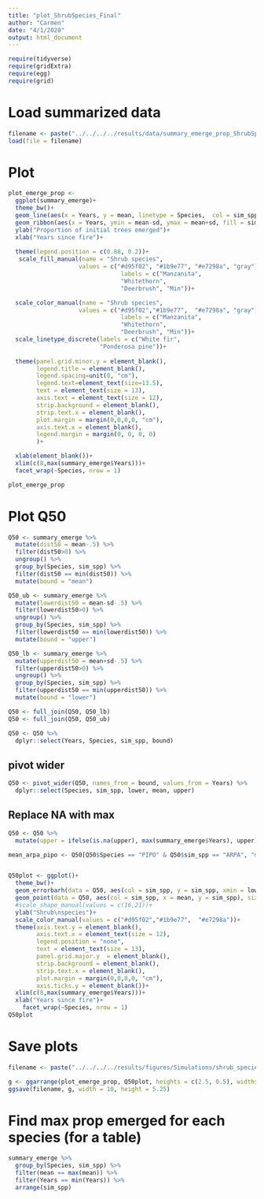 ```yaml
---
title: "plot_ShrubSpecies_Final"
author: "Carmen"
date: "4/1/2020"
output: html_document
---
```


```r
require(tidyverse)
require(gridExtra)
require(egg)
require(grid)
```

# Load summarized data
```r
filename <- paste("../../../../results/data/summary_emerge_prop_ShrubSpp_", data_date,"_", n_reps, ".Rdata", sep = "")
load(file = filename) 
```

# Plot
```r
plot_emerge_prop <- 
  ggplot(summary_emerge)+
  theme_bw()+
  geom_line(aes(x = Years, y = mean, linetype = Species,  col = sim_spp, group = interaction(Species, sim_spp)), size = 1.2)+
  geom_ribbon(aes(x = Years, ymin = mean-sd, ymax = mean+sd, fill = sim_spp, group = interaction(Species, sim_spp)), alpha = .2)+
  ylab("Proportion of initial trees emerged")+
  xlab("Years since fire")+
  
  theme(legend.position = c(0.88, 0.2))+
   scale_fill_manual(name = "Shrub species", 
                    values = c("#d95f02", "#1b9e77", "#e7298a", "gray"), 
                                labels = c("Manzanita", 
                                "Whitethorn", 
                                "Deerbrush", "Min"))+

  scale_color_manual(name = "Shrub species", 
                    values = c("#d95f02","#1b9e77",  "#e7298a", "gray"), 
                                labels = c("Manzanita", 
                                "Whitethorn", 
                                "Deerbrush", "Min"))+
  scale_linetype_discrete(labels = c("White fir",
                          "Ponderosa pine"))+
  
  theme(panel.grid.minor.y = element_blank(),
        legend.title = element_blank(),
        legend.spacing=unit(0, "cm"),
        legend.text=element_text(size=13.5),
        text = element_text(size = 13),
        axis.text = element_text(size = 12),
        strip.background = element_blank(),
        strip.text.x = element_blank(),
        plot.margin = margin(0,0,0,0, "cm"),
        axis.text.x = element_blank(),
        legend.margin = margin(0, 0, 0, 0)
        )+

  xlab(element_blank())+
  xlim(c(8,max(summary_emerge$Years)))+
  facet_wrap(~Species, nrow = 1)

plot_emerge_prop
```

# Plot Q50 
```r
Q50 <- summary_emerge %>% 
  mutate(dist50 = mean-.5) %>% 
  filter(dist50>0) %>%
  ungroup() %>% 
  group_by(Species, sim_spp) %>% 
  filter(dist50 == min(dist50)) %>% 
  mutate(bound = "mean")

Q50_ub <- summary_emerge %>% 
  mutate(lowerdist50 = mean-sd-.5) %>% 
  filter(lowerdist50>0) %>%
  ungroup() %>% 
  group_by(Species, sim_spp) %>% 
  filter(lowerdist50 == min(lowerdist50)) %>% 
  mutate(bound = "upper")

Q50_lb <- summary_emerge %>% 
  mutate(upperdist50 = mean+sd-.5) %>% 
  filter(upperdist50>0) %>%
  ungroup() %>% 
  group_by(Species, sim_spp) %>% 
  filter(upperdist50 == min(upperdist50)) %>% 
  mutate(bound = "lower")

```

```r
Q50 <- full_join(Q50, Q50_lb) 
Q50 <- full_join(Q50, Q50_ub) 

Q50 <- Q50 %>% 
  dplyr::select(Years, Species, sim_spp, bound)
```

## pivot wider
```r
Q50 <- pivot_wider(Q50, names_from = bound, values_from = Years) %>% 
  dplyr::select(Species, sim_spp, lower, mean, upper)
```

## Replace NA with max
```r
Q50 <- Q50 %>% 
  mutate(upper = ifelse(is.na(upper), max(summary_emerge$Years), upper))
```

```r
mean_arpa_pipo <- Q50[Q50$Species == "PIPO" & Q50$sim_spp == "ARPA", "mean"] %>% unlist()
```

```r

```


```r
Q50plot <- ggplot()+
  theme_bw()+
  geom_errorbarh(data = Q50, aes(col = sim_spp, y = sim_spp, xmin = lower, xmax = upper), size = 1, height = 0.5)+
  geom_point(data = Q50, aes(col = sim_spp, x = mean, y = sim_spp), size = 1, fill = "white", stroke = 1.5)+
  #scale_shape_manual(values = c(16,21))+
  ylab("Shrub\nspecies")+
  scale_color_manual(values = c("#d95f02","#1b9e77",  "#e7298a"))+
  theme(axis.text.y = element_blank(),
        axis.text.x = element_text(size = 12),
        legend.position = "none", 
        text = element_text(size = 13),
        panel.grid.major.y  = element_blank(),
        strip.background = element_blank(),
        strip.text.x = element_blank(),
        plot.margin = margin(0,0,0,0, "cm"),
        axis.ticks.y = element_blank())+
  xlim(c(8,max(summary_emerge$Years)))+
  xlab("Years since fire")+
    facet_wrap(~Species, nrow = 1)
Q50plot
```

# Save plots
```r
filename <- paste("../../../../results/figures/Simulations/shrub_species_overall_withQ50_", data_date, "_", n_reps, ".jpeg", sep = "")

g <- ggarrange(plot_emerge_prop, Q50plot, heights = c(2.5, 0.5), widths = 4)
ggsave(filename, g, width = 10, height = 5.25)
```

# Find max prop emerged for each species (for a table)
```r
summary_emerge %>% 
  group_by(Species, sim_spp) %>% 
  filter(mean == max(mean)) %>% 
  filter(Years == min(Years)) %>% 
  arrange(sim_spp)
```

